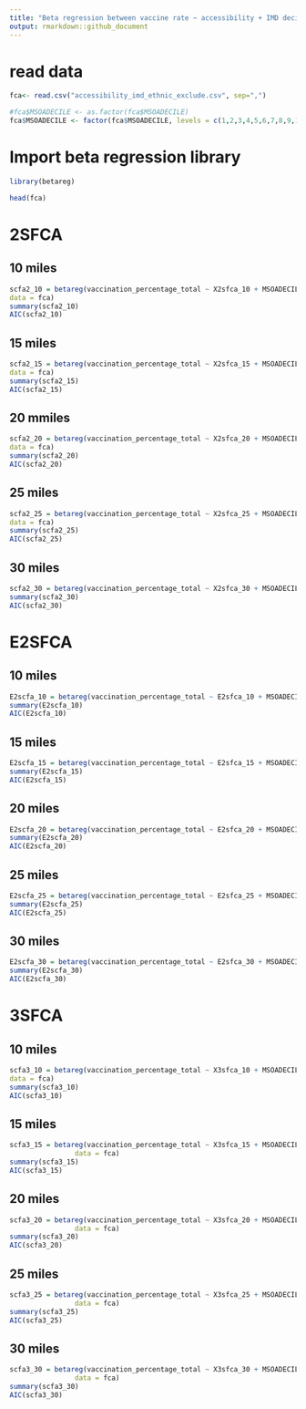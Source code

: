 ```yaml
---
title: "Beta regression between vaccine rate ~ accessibility + IMD decile + ethnic composition"
output: rmarkdown::github_document
---
```


# read data
```r
fca<- read.csv("accessibility_imd_ethnic_exclude.csv", sep=",")

```
```r
#fca$MSOADECILE <- as.factor(fca$MSOADECILE)
fca$MSOADECILE <- factor(fca$MSOADECILE, levels = c(1,2,3,4,5,6,7,8,9,10))
```

# Import beta regression library
```r
library(betareg)
```

```r
head(fca)
```

# 2SFCA
## 10 miles
```r
scfa2_10 = betareg(vaccination_percentage_total ~ X2sfca_10 + MSOADECILE + Per_cent_of_households_with_at_least_one_car_or_van + Mixed. + Asian. + Black. + Other.,
data = fca)
summary(scfa2_10)
AIC(scfa2_10)
```


## 15 miles
```r
scfa2_15 = betareg(vaccination_percentage_total ~ X2sfca_15 + MSOADECILE + Per_cent_of_households_with_at_least_one_car_or_van + Mixed. + Asian. + Black. + Other.,
data = fca)
summary(scfa2_15)
AIC(scfa2_15)
```

## 20 mmiles
```r
scfa2_20 = betareg(vaccination_percentage_total ~ X2sfca_20 + MSOADECILE + Per_cent_of_households_with_at_least_one_car_or_van + Mixed. + Asian. + Black. + Other.,
data = fca)
summary(scfa2_20)
AIC(scfa2_20)
```

## 25 miles
```r
scfa2_25 = betareg(vaccination_percentage_total ~ X2sfca_25 + MSOADECILE + Per_cent_of_households_with_at_least_one_car_or_van + Mixed. + Asian. + Black. + Other.,
data = fca)
summary(scfa2_25)
AIC(scfa2_25)
```

## 30 miles
```r
scfa2_30 = betareg(vaccination_percentage_total ~ X2sfca_30 + MSOADECILE + Per_cent_of_households_with_at_least_one_car_or_van + Mixed. + Asian. + Black. + Other.,data = fca)
summary(scfa2_30)
AIC(scfa2_30)
```

# E2SFCA
## 10 miles
```r
E2scfa_10 = betareg(vaccination_percentage_total ~ E2sfca_10 + MSOADECILE + Per_cent_of_households_with_at_least_one_car_or_van + Mixed. + Asian. + Black. + Other.,data = fca)
summary(E2scfa_10)
AIC(E2scfa_10)
```

## 15 miles
```r
E2scfa_15 = betareg(vaccination_percentage_total ~ E2sfca_15 + MSOADECILE + Per_cent_of_households_with_at_least_one_car_or_van + Mixed. + Asian. + Black. + Other., data = fca)
summary(E2scfa_15)
AIC(E2scfa_15)
```

## 20 miles
```r
E2scfa_20 = betareg(vaccination_percentage_total ~ E2sfca_20 + MSOADECILE + Per_cent_of_households_with_at_least_one_car_or_van + Mixed. + Asian. + Black. + Other., data = fca)
summary(E2scfa_20)
AIC(E2scfa_20)
```

## 25 miles
```r
E2scfa_25 = betareg(vaccination_percentage_total ~ E2sfca_25 + MSOADECILE + Per_cent_of_households_with_at_least_one_car_or_van + Mixed. + Asian. + Black. + Other., data = fca)
summary(E2scfa_25)
AIC(E2scfa_25)
```

## 30 miles
```r
E2scfa_30 = betareg(vaccination_percentage_total ~ E2sfca_30 + MSOADECILE + Per_cent_of_households_with_at_least_one_car_or_van + Mixed. + Asian. + Black. + Other., data = fca)
summary(E2scfa_30)
AIC(E2scfa_30)
```

# 3SFCA
## 10 miles
```r
scfa3_10 = betareg(vaccination_percentage_total ~ X3sfca_10 + MSOADECILE + Per_cent_of_households_with_at_least_one_car_or_van + Mixed. + Asian. + Black. + Other.,
data = fca)
summary(scfa3_10)
AIC(scfa3_10)
```

## 15 miles
```r
scfa3_15 = betareg(vaccination_percentage_total ~ X3sfca_15 + MSOADECILE + Per_cent_of_households_with_at_least_one_car_or_van + Mixed. + Asian. + Black. + Other.,
                data = fca)
summary(scfa3_15)
AIC(scfa3_15)
```

## 20 miles
```r
scfa3_20 = betareg(vaccination_percentage_total ~ X3sfca_20 + MSOADECILE + Per_cent_of_households_with_at_least_one_car_or_van + Mixed. + Asian. + Black. + Other.,
                data = fca)
summary(scfa3_20)
AIC(scfa3_20)
```

## 25 miles
```r
scfa3_25 = betareg(vaccination_percentage_total ~ X3sfca_25 + MSOADECILE + Per_cent_of_households_with_at_least_one_car_or_van + Mixed. + Asian. + Black. + Other.,
                data = fca)
summary(scfa3_25)
AIC(scfa3_25)
```

## 30 miles
```r
scfa3_30 = betareg(vaccination_percentage_total ~ X3sfca_30 + MSOADECILE + Per_cent_of_households_with_at_least_one_car_or_van + Mixed. + Asian. + Black. + Other.,
                data = fca)
summary(scfa3_30)
AIC(scfa3_30)
```
